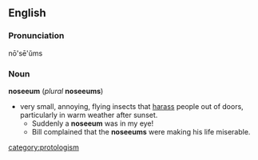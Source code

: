 == English ==
=== Pronunciation ===
nō'sē'ŭms

=== Noun ===
'''noseeum''' (''plural'' '''noseeums''')
* very small, annoying, flying insects that [[harass]] people out of doors, particularly in warm weather after sunset.
** Suddenly a '''noseeum''' was in my eye!
** Bill complained that the '''noseeums''' were making his life miserable.
[[category:protologism]]